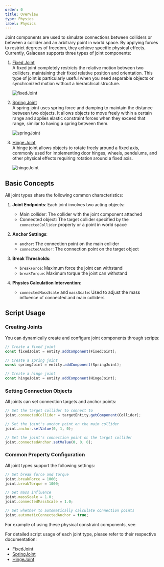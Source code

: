 ```yaml
---
order: 0
title: Overview
type: Physics
label: Physics
---
```


Joint components are used to simulate connections between colliders or between a collider and an arbitrary point in world space. By applying forces to restrict degrees of freedom, they achieve specific physical effects. Currently, Galacean supports three types of joint components:

1. [Fixed Joint](/docs/physics/joint/fixedJoint)  
   A fixed joint completely restricts the relative motion between two colliders, maintaining their fixed relative position and orientation. This type of joint is particularly useful when you need separable objects or synchronized motion without a hierarchical structure.

   ![fixedJoint](https://mdn.alipayobjects.com/huamei_3zduhr/afts/img/A*h050RoMxg8sAAAAAAAAAAAAAesJ_AQ/original)

2. [Spring Joint](/docs/physics/joint/springJoint)  
   A spring joint uses spring force and damping to maintain the distance between two objects. It allows objects to move freely within a certain range and applies elastic constraint forces when they exceed that range, similar to having a spring between them.

   ![springJoint](https://mdn.alipayobjects.com/huamei_3zduhr/afts/img/A*eWoxQ57nWeEAAAAAAAAAAAAAesJ_AQ/original)

3. [Hinge Joint](/docs/physics/joint/hingeJoint)  
   A hinge joint allows objects to rotate freely around a fixed axis, commonly used for implementing door hinges, wheels, pendulums, and other physical effects requiring rotation around a fixed axis.

   ![hingeJoint](https://mdn.alipayobjects.com/huamei_3zduhr/afts/img/A*yZPrRohs-VcAAAAAAAAAAAAAesJ_AQ/original)

## Basic Concepts

All joint types share the following common characteristics:

1. **Joint Endpoints**: Each joint involves two acting objects:
   - Main collider: The collider with the joint component attached
   - Connected object: The target collider specified by the `connectedCollider` property or a point in world space

2. **Anchor Settings**:
   - `anchor`: The connection point on the main collider
   - `connectedAnchor`: The connection point on the target object

3. **Break Thresholds**:
   - `breakForce`: Maximum force the joint can withstand
   - `breakTorque`: Maximum torque the joint can withstand

4. **Physics Calculation Intervention**:
    - `connectedMassScale` and `massScale`: Used to adjust the mass influence of connected and main colliders

## Script Usage

### Creating Joints

You can dynamically create and configure joint components through scripts:

```typescript
// Create a fixed joint
const fixedJoint = entity.addComponent(FixedJoint);

// Create a spring joint
const springJoint = entity.addComponent(SpringJoint);

// Create a hinge joint
const hingeJoint = entity.addComponent(HingeJoint);
```

### Setting Connection Objects

All joints can set connection targets and anchor points:

```typescript
// Set the target collider to connect to
joint.connectedCollider = targetEntity.getComponent(Collider);

// Set the joint's anchor point on the main collider
joint.anchor.setValue(0, 1, 0);

// Set the joint's connection point on the target collider
joint.connectedAnchor.setValue(0, 0, 0);
```

### Common Property Configuration

All joint types support the following settings:

```typescript
// Set break force and torque
joint.breakForce = 1000;
joint.breakTorque = 1000;

// Set mass influence
joint.massScale = 1.0;
joint.connectedMassScale = 1.0;

// Set whether to automatically calculate connection points
joint.automaticConnectedAnchor = true;
```

For example of using these physical constraint components, see:
<playground src="physx-joint-basic.ts"></playground>

For detailed script usage of each joint type, please refer to their respective documentation:
- [FixedJoint](/docs/physics/joint/fixedJoint)
- [SpringJoint](/docs/physics/joint/springJoint)
- [HingeJoint](/docs/physics/joint/hingeJoint)
